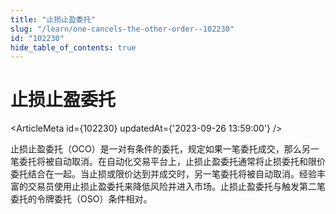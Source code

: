 ```yaml
---
title: "止损止盈委托"
slug: "/learn/one-cancels-the-other-order--102230"
id: "102230"
hide_table_of_contents: true
---
```



# 止损止盈委托

<ArticleMeta id={102230} updatedAt={'2023-09-26 13:59:00'} />
<div className='border-solid border-b border-t-0 my-4 border-[var(--ifm-color-gray-300)]' />

止损止盈委托（OCO）是一对有条件的委托，规定如果一笔委托成交，那么另一笔委托将被自动取消。在自动化交易平台上，止损止盈委托通常将止损委托和限价委托结合在一起。当止损或限价达到并成交时，另一笔委托将被自动取消。经验丰富的交易员使用止损止盈委托来降低风险并进入市场。止损止盈委托与触发第二笔委托的令牌委托（OSO）条件相对。
